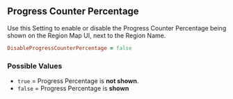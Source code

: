 ## Progress Counter Percentage

Use this Setting to enable or disable the Progress Counter Percentage being shown on the Region Map UI, next to the Region Name.

```ruby 
DisableProgressCounterPercentage = false 
```

### Possible Values 

- `true` = Progress Percentage is **<Rd>not shown</Rd>**.
- `false` = Progress Percentage is **<Gn>shown</Gn>**
